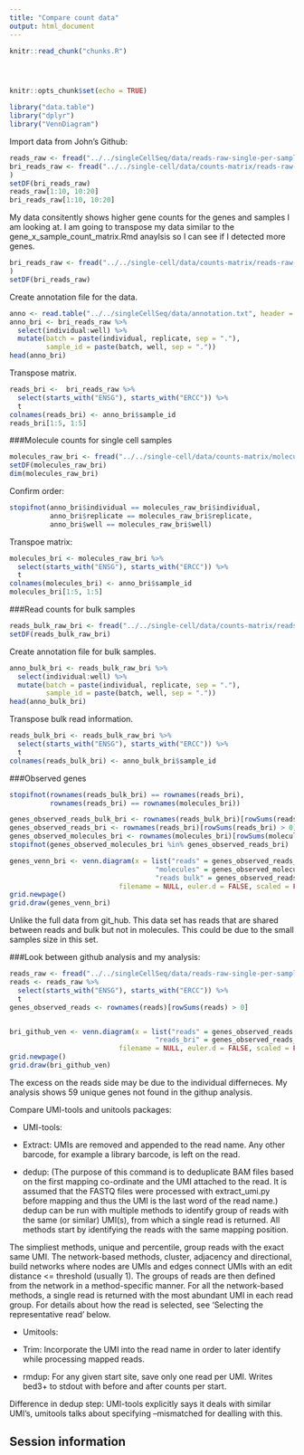 ```yaml
---
title: "Compare count data"
output: html_document
---
```


<!-- The file analysis/chunks.R contains chunks that define default settings
shared across the workflowr files. -->
```r
knitr::read_chunk("chunks.R")
```

<!-- Update knitr chunk options -->
```r
```

<!-- Insert the date the file was last updated -->
```r
```

<!-- Insert the code version (Git commit SHA1) if Git repository exists and R
 package git2r is installed -->
```r
```

```r
knitr::opts_chunk$set(echo = TRUE)
```

```r
library("data.table")
library("dplyr")
library("VennDiagram")
```

Import data from John's Github:

```r
reads_raw <- fread("../../singleCellSeq/data/reads-raw-single-per-sample.txt")
bri_reads_raw <- fread("../../single-cell/data/counts-matrix/reads-raw-single-per-sample.txt"
)
setDF(bri_reads_raw)
reads_raw[1:10, 10:20]
bri_reads_raw[1:10, 10:20]
```
My data consitently shows higher gene counts for the genes and samples I am looking at. I am going to transpose my data similar to the gene_x_sample_count_matrix.Rmd anaylsis so I can see if I detected more genes. 

```r
bri_reads_raw <- fread("../../single-cell/data/counts-matrix/reads-raw-single-per-sample.txt"
)
setDF(bri_reads_raw)
```

Create annotation file for the data. 
```r

anno <- read.table("../../singleCellSeq/data/annotation.txt", header = TRUE,stringsAsFactors = FALSE)
anno_bri <- bri_reads_raw %>%
  select(individual:well) %>%
  mutate(batch = paste(individual, replicate, sep = "."),
         sample_id = paste(batch, well, sep = "."))
head(anno_bri)
```

Transpose matrix. 
```r
reads_bri <-  bri_reads_raw %>%
  select(starts_with("ENSG"), starts_with("ERCC")) %>%
  t
colnames(reads_bri) <- anno_bri$sample_id
reads_bri[1:5, 1:5]
```
###Molecule counts for single cell samples
```r
molecules_raw_bri <- fread("../../single-cell/data/counts-matrix/molecules-raw-single-per-sample.txt")
setDF(molecules_raw_bri)
dim(molecules_raw_bri)
```

Confirm order:
```r
stopifnot(anno_bri$individual == molecules_raw_bri$individual,
          anno_bri$replicate == molecules_raw_bri$replicate,
          anno_bri$well == molecules_raw_bri$well)
```
Transpoe matrix:

```r
molecules_bri <- molecules_raw_bri %>%
  select(starts_with("ENSG"), starts_with("ERCC")) %>%
  t
colnames(molecules_bri) <- anno_bri$sample_id
molecules_bri[1:5, 1:5]
```

###Read counts for bulk samples 

```r
reads_bulk_raw_bri <- fread("../../single-cell/data/counts-matrix/reads-raw-bulk-per-sample.txt")
setDF(reads_bulk_raw_bri)
```

Create annotation file for bulk samples.  

```r
anno_bulk_bri <- reads_bulk_raw_bri %>%
  select(individual:well) %>%
  mutate(batch = paste(individual, replicate, sep = "."),
         sample_id = paste(batch, well, sep = "."))
head(anno_bulk_bri)

```


Transpose bulk read information.

```r
reads_bulk_bri <- reads_bulk_raw_bri %>%
  select(starts_with("ENSG"), starts_with("ERCC")) %>%
  t
colnames(reads_bulk_bri) <- anno_bulk_bri$sample_id

```

###Observed genes

```r
stopifnot(rownames(reads_bulk_bri) == rownames(reads_bri),
          rownames(reads_bri) == rownames(molecules_bri))

genes_observed_reads_bulk_bri <- rownames(reads_bulk_bri)[rowSums(reads_bulk_bri) > 0]
genes_observed_reads_bri <- rownames(reads_bri)[rowSums(reads_bri) > 0]
genes_observed_molecules_bri <- rownames(molecules_bri)[rowSums(molecules_bri) > 0]
stopifnot(genes_observed_molecules_bri %in% genes_observed_reads_bri)
```



```r
genes_venn_bri <- venn.diagram(x = list("reads" = genes_observed_reads_bri,
                                    "molecules" = genes_observed_molecules_bri,
                                    "reads bulk" = genes_observed_reads_bulk_bri),
                           filename = NULL, euler.d = FALSE, scaled = FALSE)
grid.newpage()
grid.draw(genes_venn_bri)
```

Unlike the full data from git_hub. This data set has reads that are shared between reads and bulk but not in molecules. This could be due to the small samples size in this set.  


###Look between github analysis and my analysis:  

```r
reads_raw <- fread("../../singleCellSeq/data/reads-raw-single-per-sample.txt")
reads <- reads_raw %>%
  select(starts_with("ENSG"), starts_with("ERCC")) %>%
  t
genes_observed_reads <- rownames(reads)[rowSums(reads) > 0]


bri_github_ven <- venn.diagram(x = list("reads" = genes_observed_reads,
                                    "reads_bri" = genes_observed_reads_bri),
                           filename = NULL, euler.d = FALSE, scaled = FALSE)
grid.newpage()
grid.draw(bri_github_ven)
```


The excess on the reads side may be due to the individual differneces. My analysis shows 59 unique genes not found in the githup analysis.  


Compare UMI-tools and unitools packages:  

*  UMI-tools:  
 
- Extract: UMIs are removed and appended to the read name. Any other barcode, for example a library barcode, is left on the read.

- dedup: (The purpose of this command is to deduplicate BAM files based
on the first mapping co-ordinate and the UMI attached to the read.
It is assumed that the FASTQ files were processed with extract_umi.py
before mapping and thus the UMI is the last word of the read name.) dedup can be run with multiple methods to identify group of reads with
the same (or similar) UMI(s), from which a single read is
returned. All methods start by identifying the reads with the same
mapping position.

The simpliest methods, unique and percentile, group reads with
the exact same UMI. The network-based methods, cluster, adjacency and
directional, build networks where nodes are UMIs and edges connect UMIs
with an edit distance <= threshold (usually 1). The groups of reads
are then defined from the network in a method-specific manner. For all
the network-based methods, a single read is returned with the most
abundant UMI in each read group. For details about how the read is
selected, see 'Selecting the representative read' below.


* Umitools:  
  
- Trim: Incorporate the UMI into the read name in order to later identify while
processing mapped reads.  

- rmdup: For any given start site, save only one read per UMI. Writes bed3+ to stdout
with before and after counts per start.  
  

Difference in dedup step: UMI-tools explicitly says it deals with similar UMI's, umitools talks about specifying --mismatched for dealling with this. 




## Session information

<!-- Insert the session information into the document -->
```r
```
